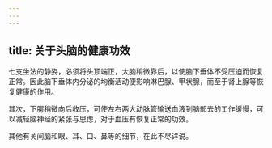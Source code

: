 ```yaml
---
---
---
```

title: 关于头脑的健康功效
---




七支坐法的静姿，必须将头顶端正，大脑稍微靠后，以使脑下垂体不受压迫而恢复正常。因此脑下垂体内分泌的均衡活动便影响淋巴腺、甲状腺，而至于肾上腺等恢复健康的作用。

其次，下腭稍微向后收压，可使左右两大动脉管输送血液到脑部去的工作缓慢，可以减轻脑神经的紧张与思虑，对于血压有恢复正常的功效。

其他有关间脑和眼、耳、口、鼻等的细节，在此不尽详说。